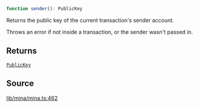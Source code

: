 ```ts
function sender(): PublicKey
```

Returns the public key of the current transaction's sender account.

Throws an error if not inside a transaction, or the sender wasn't passed in.

## Returns

[`PublicKey`](../../../classes/PublicKey.mdx)

## Source

[lib/mina/mina.ts:462](https://github.com/o1-labs/o1js/blob/081e48fe103a96db7083cdaea72a409cca3182c3/src/lib/mina/mina.ts#L462)
